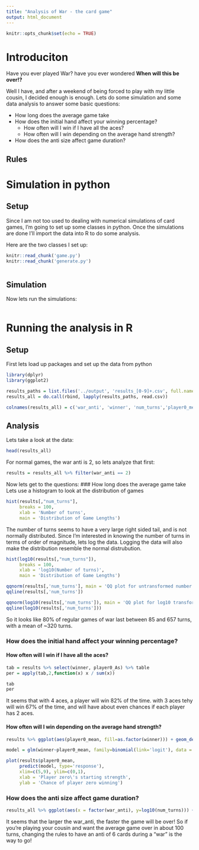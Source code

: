 ```yaml
---
title: "Analysis of War - the card game"
output: html_document
---
```


```r
knitr::opts_chunk$set(echo = TRUE)
```

# Introduciton

Have you ever played War? have you ever wondered __When will this be over!?__

Well I have, and after a weekend of being forced to play with my little cousin, I decided enough is enough. Lets do some simulation and some data analysis to answer some basic questions:

* How long does the average game take
* How does the initial hand affect your winning percentage?
    * How often will I win if I have all the aces?
    * How often will I win depending on the average hand strength?
* How does the anti size affect game duration?

## Rules

# Simulation in python
## Setup

Since I am not too used to dealing with numerical simulations of card games, I'm going to set up some classes in python. Once the simulations are done I'll import the data into R to do some analysis. 

Here are the two classes I set up:
```r
knitr::read_chunk('game.py')
knitr::read_chunk('generate.py')
```


```python
```
## Simulation

Now lets run the simulations:

```python
```
# Running the analysis in R
## Setup

First lets load up packages and set up the data from python

```r
library(dplyr)
library(ggplot2)
```

```r
results_paths = list.files('../output', 'results_[0-9]+.csv', full.names = T)
results_all = do.call(rbind, lapply(results_paths, read.csv))

colnames(results_all) = c('war_anti', 'winner', 'num_turns','player0_mean', paste0("player0_", c(as.character(2:10), 'J', 'Q', 'K', 'A'),'s'))
```
## Analysis

Lets take a look at the data:

```r
head(results_all)
```
For normal games, the war anti is 2, so lets analyze that first:
```r
results = results_all %>% filter(war_anti == 2)
```
Now lets get to the questions:
### How long does the average game take
Lets use a histogram to look at the distribution of games
```r
hist(results[,"num_turns"], 
     breaks = 100,
     xlab = 'Number of turns',
     main = 'Distribution of Game Lengths')
```
The number of turns seems to have a very large right sided tail, and is not normally distributed. Since I'm interested in knowing the number of turns in terms of order of magnitude, lets log the data. Logging the data will also make the distribution resemble the normal distrubution.
```r
hist(log10(results[,"num_turns"]), 
     breaks = 100,
     xlab = 'log10(Number of turns)',
     main = 'Distribution of Game Lengths')

qqnorm(results[,'num_turns'], main = 'QQ plot for untransformed number of turns')
qqline(results[,'num_turns'])

qqnorm(log10(results[,'num_turns']), main = 'QQ plot for log10 transformed number of turns')
qqline(log10(results[,'num_turns']))
```
So it looks like 80% of regular games of war last between 85 and 657 turns, with a mean of ~320 turns.  

### How does the initial hand affect your winning percentage?
#### How often will I win if I have all the aces?
```r
tab = results %>% select(winner, player0_As) %>% table
per = apply(tab,2,function(x) x / sum(x))

tab
per
```
It seems that with 4 aces, a player will win 82% of the time. with 3 aces tehy will win 67% of the time, and will have about even chances if each player has 2 aces. 

#### How often will I win depending on the average hand strength?
```r
results %>% ggplot(aes(player0_mean, fill=as.factor(winner))) + geom_density(alpha=.2)

model = glm(winner~player0_mean, family=binomial(link='logit'), data = results)

plot(results$player0_mean, 
     predict(model, type='response'), 
     xlim=c(5,9), ylim=c(0,1), 
     xlab = 'Player zero\'s starting strength', 
     ylab = 'Chance of player zero winning')
```


### How does the anti size affect game duration?
```r
results_all %>% ggplot(aes(x = factor(war_anti), y=log10(num_turns))) + geom_violin()
```

It seems that the larger the war_anti, the faster the game will be over! So if you're playing your cousin and want the average game over in about 100 turns, changing the rules to have an anti of 6 cards during a "war" is the way to go!